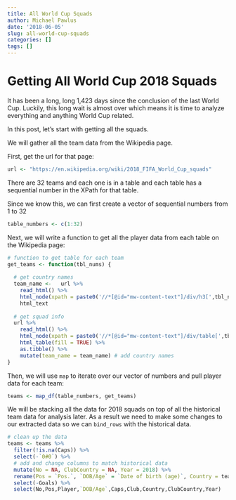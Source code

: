 ```yaml
---
title: All World Cup Squads
author: Michael Pawlus
date: '2018-06-05'
slug: all-world-cup-squads
categories: []
tags: []
---
```


# Getting All World Cup 2018 Squads

It has been a long, long 1,423 days since the conclusion of the last World Cup. Luckily, this long wait is almost over which means it is time to analyze everything and anything World Cup related.

In this post, let's start with getting all the squads.

We will gather all the team data from the Wikipedia page.

First, get the url for that page:

```r
url <- "https://en.wikipedia.org/wiki/2018_FIFA_World_Cup_squads"
```

There are 32 teams and each one is in a table and each table has a sequential number in the XPath for that table.

Since we know this, we can first create a vector of sequential numbers from 1 to 32

```r
table_numbers <- c(1:32)
```

Next, we will write a function to get all the player data from each table on the Wikipedia page:

```r
# function to get table for each team
get_teams <- function(tbl_nums) {
  
  # get country names
  team_name <-   url %>%
    read_html() %>%
    html_node(xpath = paste0('//*[@id="mw-content-text"]/div/h3[',tbl_nums,']')) %>%
    html_text
  
  # get squad info
  url %>%
    read_html() %>%
    html_node(xpath = paste0('//*[@id="mw-content-text"]/div/table[',tbl_nums,']')) %>%
    html_table(fill = TRUE) %>%
    as.tibble() %>%
    mutate(team_name = team_name) # add country names
}
```

Then, we will use `map` to iterate over our vector of numbers and pull player data for each team:

```r
teams <- map_df(table_numbers, get_teams)
```

We will be stacking all the data for 2018 squads on top of all the historical team data for analysis later. As a result we need to make some changes to our extracted data so we can `bind_rows` with the historical data.

```r
# clean up the data
teams <- teams %>%
  filter(!is.na(Caps)) %>%
  select(-`0#0`) %>%
  # add and change columns to match historical data
  mutate(No = NA, ClubCountry = NA, Year = 2018) %>%
  rename(Pos = `Pos.`, `DOB/Age` = `Date of birth (age)`, Country = team_name) %>%
  select(-Goals) %>%
  select(No,Pos,Player,`DOB/Age`,Caps,Club,Country,ClubCountry,Year)
```